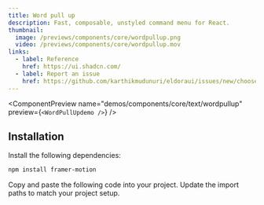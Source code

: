 ```yaml
---
title: Word pull up
description: Fast, composable, unstyled command menu for React.
thumbnail:
  image: /previews/components/core/wordpullup.png
  video: /previews/components/core/wordpullup.mov
links:
  - label: Reference
    href: https://ui.shadcn.com/
  - label: Report an issue
    href: https://github.com/karthikmudunuri/eldoraui/issues/new/choose
---
```


<ComponentPreview
  name="demos/components/core/text/wordpullup"
  preview={`<WordPullUpdemo />`}
/>

## Installation

<Steps>
  <Step>Install the following dependencies:</Step>

```bash
npm install framer-motion
```

  <Step>Copy and paste the following code into your project.</Step>
  <ComponentSource name="components/core/default/wordpullup" />
  <Step>Update the import paths to match your project setup.</Step>
</Steps>
